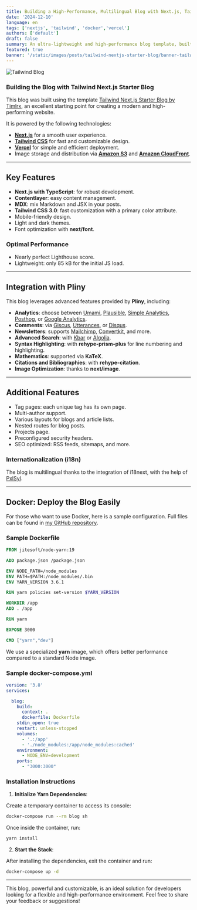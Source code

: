 ```yaml
---
title: Building a High-Performance, Multilingual Blog with Next.js, Tailwind, and Docker
date: '2024-12-10'
language: en
tags: ['nextjs', 'tailwind', 'docker','vercel']
authors: ['default']
draft: false
summary: An ultra-lightweight and high-performance blog template, built with Tailwind CSS, Next.js, and Docker, offering a smooth and multilingual experience.
featured: true
banner: '/static/images/posts/tailwind-nextjs-starter-blog/banner-tailwind-nextjs-starter-blog-02.png'
---
```


![Tailwind Blog](https://d2mezi5ylxaxvl.cloudfront.net/static/images/posts/tailwind-nextjs-starter-blog/tailwind-blog.png?format=auto)

### Building the Blog with Tailwind Next.js Starter Blog

This blog was built using the template [Tailwind Next.js Starter Blog by Timlrx](https://github.com/timlrx/tailwind-nextjs-starter-blog), an excellent starting point for creating a modern and high-performing website.

It is powered by the following technologies:

- **[Next.js](https://nextjs.org/)** for a smooth user experience.
- **[Tailwind CSS](https://tailwindcss.com/)** for fast and customizable design.
- **[Vercel](https://vercel.com/)** for simple and efficient deployment.
- Image storage and distribution via **[Amazon S3](https://aws.amazon.com/s3/)** and **[Amazon CloudFront](https://aws.amazon.com/cloudfront/)**.

---

## Key Features

- **Next.js with TypeScript**: for robust development.
- **Contentlayer**: easy content management.
- **MDX**: mix Markdown and JSX in your posts.
- **Tailwind CSS 3.0**: fast customization with a primary color attribute.
- Mobile-friendly design.
- Light and dark themes.
- Font optimization with **next/font**.

### Optimal Performance

- Nearly perfect Lighthouse score.
- Lightweight: only 85 kB for the initial JS load.

<FancyBoxImage 
  src="/static/images/posts/tailwind-nextjs-starter-blog/performances-culturedevops.png" 
  alt="Lighthouse Report" 
  width={941}
  height={499}    
/>

---

## Integration with **Pliny**

This blog leverages advanced features provided by **Pliny**, including:

- **Analytics**: choose between [Umami](https://umami.is/), [Plausible](https://plausible.io/), [Simple Analytics](https://simpleanalytics.com/), [Posthog](https://posthog.com/), or [Google Analytics](https://analytics.google.com/analytics/web/).
- **Comments**: via [Giscus](https://giscus.app/), [Utterances](https://utteranc.es/), or [Disqus](https://disqus.com/).
- **Newsletters**: supports [Mailchimp](https://mailchimp.com/), [Convertkit](https://convertkit.com/), and more.
- **Advanced Search**: with [Kbar](https://kbar.vercel.app/) or [Algolia](https://www.algolia.com/).
- **Syntax Highlighting**: with **rehype-prism-plus** for line numbering and highlighting.
- **Mathematics**: supported via **KaTeX**.
- **Citations and Bibliographies**: with **rehype-citation**.
- **Image Optimization**: thanks to **next/image**.

---

## Additional Features

- Tag pages: each unique tag has its own page.
- Multi-author support.
- Various layouts for blogs and article lists.
- Nested routes for blog posts.
- Projects page.
- Preconfigured security headers.
- SEO optimized: RSS feeds, sitemaps, and more.

### Internationalization (i18n)

The blog is multilingual thanks to the integration of i18next, with the help of [PxlSyl](https://github.com/PxlSyl/tailwind-nextjs-starter-blog-i18n).

---

## Docker: Deploy the Blog Easily

For those who want to use Docker, here is a sample configuration. Full files can be found in [my GitHub repository](https://github.com/CultureDevOps/blog).

### Sample Dockerfile

```dockerfile
FROM jitesoft/node-yarn:19

ADD package.json /package.json

ENV NODE_PATH=/node_modules
ENV PATH=$PATH:/node_modules/.bin
ENV YARN_VERSION 3.6.1

RUN yarn policies set-version $YARN_VERSION

WORKDIR /app
ADD . /app

RUN yarn

EXPOSE 3000

CMD ["yarn","dev"]
```

We use a specialized **yarn** image, which offers better performance compared to a standard Node image.

### Sample docker-compose.yml

```yml
version: '3.8'
services:

  blog:
    build:
      context: .
      dockerfile: Dockerfile
    stdin_open: true
    restart: unless-stopped
    volumes:
      - '.:/app'
      - './node_modules:/app/node_modules:cached'
    environment:
      - NODE_ENV=development
    ports:
      - "3000:3000"
```

### Installation Instructions

1. **Initialize Yarn Dependencies**:
   
Create a temporary container to access its console:
```bash
docker-compose run --rm blog sh
```
Once inside the container, run:
```bash
yarn install
```

2. **Start the Stack**:
   
After installing the dependencies, exit the container and run:
```bash
docker-compose up -d
```

---

This blog, powerful and customizable, is an ideal solution for developers looking for a flexible and high-performance environment. Feel free to share your feedback or suggestions!

